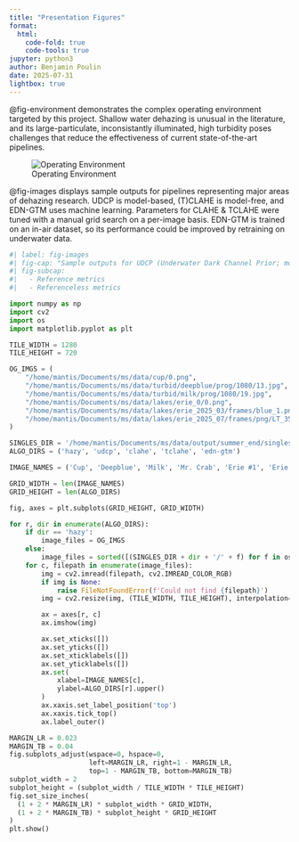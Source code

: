 ```yaml
---
title: "Presentation Figures"
format:
  html:
    code-fold: true
    code-tools: true
jupyter: python3
author: Benjamin Poulin
date: 2025-07-31
lightbox: true
---
```


@fig-environment demonstrates the complex operating environment targeted by this project. Shallow water dehazing is unusual in the literature, and its large-particulate, inconsistantly illuminated, high turbidity poses challenges that reduce the effectiveness of current state-of-the-art pipelines.

![Operating Environment](./images/operating_environment.png){#fig-environment}

@fig-images displays sample outputs for pipelines representing major areas of dehazing research. UDCP is model-based, (T)CLAHE is model-free, and EDN-GTM uses machine learning. Parameters for CLAHE & TCLAHE were tuned with a manual grid search on a per-image basis. EDN-GTM is trained on an in-air dataset, so its performance could be improved by retraining on underwater data.

```python
#| label: fig-images
#| fig-cap: "Sample outputs for UDCP (Underwater Dark Channel Prior; model-based), CLAHE (Contrast-Limit Adaptive Histogram Equalization; model-free), TCLAHE (Turbidity-Aware *ibid*; model-free), and EDN-GTM (Encoder-Decoder Network with Guided Transmission Map; learning). The first row holds the original hazy images. Images are taken from the underwater cup [@zheng_fusion_2025] and turbid (deepblue & milk) [@duarte_turbid_2016] datasets, as well as two videos of UXOs in lake Erie."
#| fig-subcap:
#|   - Reference metrics
#|   - Referenceless metrics

import numpy as np
import cv2
import os
import matplotlib.pyplot as plt

TILE_WIDTH = 1280
TILE_HEIGHT = 720

OG_IMGS = (
    "/home/mantis/Documents/ms/data/cup/0.png",
    "/home/mantis/Documents/ms/data/turbid/deepblue/prog/1080/13.jpg",
    "/home/mantis/Documents/ms/data/turbid/milk/prog/1080/19.jpg",
    "/home/mantis/Documents/ms/data/lakes/erie_0/0.png",
    "/home/mantis/Documents/ms/data/lakes/erie_2025_03/frames/blue_1.png",
    "/home/mantis/Documents/ms/data/lakes/erie_2025_07/frames/png/LT_35_100_frame.png",
)

SINGLES_DIR = '/home/mantis/Documents/ms/data/output/summer_end/singles/'
ALGO_DIRS = ('hazy', 'udcp', 'clahe', 'tclahe', 'edn-gtm')

IMAGE_NAMES = ('Cup', 'Deepblue', 'Milk', 'Mr. Crab', 'Erie #1', 'Erie #2')

GRID_WIDTH = len(IMAGE_NAMES)
GRID_HEIGHT = len(ALGO_DIRS)

fig, axes = plt.subplots(GRID_HEIGHT, GRID_WIDTH)

for r, dir in enumerate(ALGO_DIRS):
    if dir == 'hazy':
        image_files = OG_IMGS
    else:
        image_files = sorted([(SINGLES_DIR + dir + '/' + f) for f in os.listdir(SINGLES_DIR + dir) if f.lower().endswith(('.png', '.jpg', '.jpeg'))])
    for c, filepath in enumerate(image_files):
        img = cv2.imread(filepath, cv2.IMREAD_COLOR_RGB)
        if img is None:
            raise FileNotFoundError(f'Could not find {filepath}')
        img = cv2.resize(img, (TILE_WIDTH, TILE_HEIGHT), interpolation=cv2.INTER_LINEAR)

        ax = axes[r, c]
        ax.imshow(img)

        ax.set_xticks([])
        ax.set_yticks([])
        ax.set_xticklabels([])
        ax.set_yticklabels([])
        ax.set(
            xlabel=IMAGE_NAMES[c],
            ylabel=ALGO_DIRS[r].upper()
        )
        ax.xaxis.set_label_position('top')
        ax.xaxis.tick_top()
        ax.label_outer()

MARGIN_LR = 0.023
MARGIN_TB = 0.04
fig.subplots_adjust(wspace=0, hspace=0,
                    left=MARGIN_LR, right=1 - MARGIN_LR,
                    top=1 - MARGIN_TB, bottom=MARGIN_TB)
subplot_width = 2
subplot_height = (subplot_width / TILE_WIDTH * TILE_HEIGHT)
fig.set_size_inches(
  (1 + 2 * MARGIN_LR) * subplot_width * GRID_WIDTH,
  (1 + 2 * MARGIN_TB) * subplot_height * GRID_HEIGHT
)
plt.show()
```